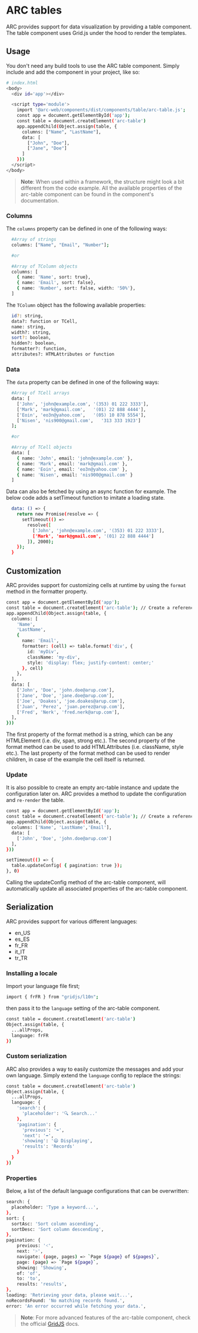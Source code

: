 
<Meta title="Tables"/>

# ARC tables
ARC provides support for data visualization by providing a table component.
The table component uses Grid.js under the hood to render the templates.

## Usage
You don't need any build tools to use the ARC table component.
Simply include and add the component in your project, like so:
```bash
# index.html
<body>
  <div id='app'></div>

  <script type='module'>
    import '@arc-web/components/dist/components/table/arc-table.js';
    const app = document.getElementById('app');
    const table = document.createElement('arc-table')
    app.appendChild(Object.assign(table, {
      columns: ["Name", "LastName"],
      data: [
        ["John", "Doe"],
        ["Jane", "Doe"]
      ]
    }))
  </script>
</body>
```

> **Note**: When used within a framework, the structure might look a bit different from the code example.
All the available properties of the arc-table component can be found in the component's documentation.

### Columns
The `columns` property can be defined in one of the following ways:
```bash
  #Array of strings
  columns: ["Name", "Email", "Number"];

  #or

  #Array of TColumn objects
  columns: [
    { name: 'Name', sort: true},
    { name: 'Email', sort: false},
    { name: 'Number', sort: false, width: '50%'},
  ]
```

The `TColumn` object has the following available properties:
```bash
  id?: string,
  data?: function or TCell,
  name: string,
  width?: string,
  sort?: boolean,
  hidden?: boolean,
  formatter?: function,
  attributes?: HTMLAttributes or function
```

### Data
The `data` property can be defined in one of the following ways:
```bash
  #Array of TCell arrays
  data: [
    ['John', 'john@example.com', '(353) 01 222 3333'],
    ['Mark', 'mark@gmail.com',   '(01) 22 888 4444'],
    ['Eoin', 'eo3n@yahoo.com',   '(05) 10 878 5554'],
    ['Nisen', 'nis900@gmail.com',   '313 333 1923']
  ];

  #or

  #Array of TCell objects
  data: [
    { name: 'John', email: 'john@example.com' },
    { name: 'Mark', email: 'mark@gmail.com' },
    { name: 'Eoin', email: 'eo3n@yahoo.com' },
    { name: 'Nisen', email: 'nis900@gmail.com' }
  ]
```

Data can also be fetched by using an async function for example.
The below code adds a setTimeout function to imitate a loading state.
```bash
  data: () => {
    return new Promise(resolve => {
      setTimeout(() =>
        resolve([
          ['John', 'john@example.com', '(353) 01 222 3333'],
          ['Mark', 'mark@gmail.com', '(01) 22 888 4444']
        ]), 2000);
    });
  }
```

## Customization
ARC provides support for customizing cells at runtime by using the `format` method in the formatter property.

```bash
const app = document.getElementById('app');
const table = document.createElement('arc-table'); // Create a reference to the arc-table to get access to the built-in methods.
app.appendChild(Object.assign(table, {
  columns: [
    'Name',
    'LastName',
    {
      name: 'Email',
      formatter: (cell) => table.format('div', {
        id: 'myDiv',
        className: 'my-div',
        style: 'display: flex; justify-content: center;'
      }, cell)
    },
  ],
  data: [
    ['John', 'Doe', 'john.doe@arup.com'],
    ['Jane', 'Doe', 'jane.doe@arup.com'],
    ['Joe', 'Doakes', 'joe.doakes@arup.com'],
    ['Juan', 'Perez', 'juan.perez@arup.com'],
    ['Fred', 'Nerk', 'fred.nerk@arup.com'],
  ],
}))
```
The first property of the format method is a string, which can be any HTMLElement (i.e. div, span, strong etc.).
The second property of the format method can be used to add HTMLAttributes (i.e. className, style etc.).
The last property of the format method can be used to render children, in case of the example the cell itself is returned.

### Update
It is also possible to create an empty arc-table instance and update the configuration later on.
ARC provides a method to update the configuration and `re-render` the table.
```bash
const app = document.getElementById('app');
const table = document.createElement('arc-table'); // Create a reference to the arc-table to get access to the built-in methods.
app.appendChild(Object.assign(table, {
  columns: ['Name', 'LastName','Email'],
  data: [
    ['John', 'Doe', 'john.doe@arup.com']
  ],
}))

setTimeout(() => {
  table.updateConfig( { pagination: true });
}, 0)
```

Calling the updateConfig method of the arc-table component,
will automatically update all associated properties of the arc-table component.

## Serialization
ARC provides support for various different languages:
* en_US
* es_ES
* fr_FR
* it_IT
* tr_TR

### Installing a locale
Import your language file first;
```bash
import { frFR } from "gridjs/l10n";
```

then pass it to the `language` setting of the arc-table component.
```bash
const table = document.createElement('arc-table')
Object.assign(table, {
  ...allProps,
  language: frFR
})
```

### Custom serialization
ARC also provides a way to easily customize the messages and add your own language.
Simply extend the `language` config to replace the strings:

```bash
const table = document.createElement('arc-table')
Object.assign(table, {
  ...allProps,
  language: {
    'search': {
      'placeholder': '🔍 Search...'
    },
    'pagination': {
      'previous': '⬅️',
      'next': '➡️',
      'showing': '😃 Displaying',
      'results': 'Records'
    }
  }
})
```

### Properties
Below, a list of the default language configurations that can be overwritten:
```bash
search: {
  placeholder: 'Type a keyword...',
},
sort: {
  sortAsc: 'Sort column ascending',
  sortDesc: 'Sort column descending',
},
pagination: {
    previous: '˂',
    next: '˃',
    navigate: (page, pages) => `Page ${page} of ${pages}`,
    page: (page) => `Page ${page}`,
    showing: 'Showing',
    of: 'of',
    to: 'to',
    results: 'results',
},
loading: 'Retrieving your data, please wait...',
noRecordsFound: 'No matching records found.',
error: 'An error occurred while fetching your data.',
```

> **Note**: For more advanced features of the arc-table component,
check the official [GridJS](https://gridjs.io/docs/examples/cell-formatting) docs.
